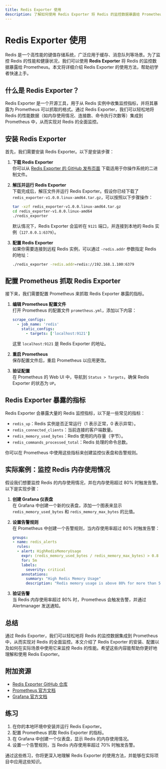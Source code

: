 ```yaml
---
title: Redis Exporter 使用
description: 了解如何使用 Redis Exporter 将 Redis 的监控数据暴露给 Prometheus，并实现 Redis 的性能监控。
---
```


# Redis Exporter 使用

Redis 是一个高性能的键值存储系统，广泛应用于缓存、消息队列等场景。为了监控 Redis 的性能和健康状况，我们可以使用 **Redis Exporter** 将 Redis 的监控数据暴露给 Prometheus。本文将详细介绍 Redis Exporter 的使用方法，帮助初学者快速上手。

## 什么是 Redis Exporter？

Redis Exporter 是一个开源工具，用于从 Redis 实例中收集监控指标，并将其暴露为 Prometheus 可以抓取的格式。通过 Redis Exporter，我们可以轻松地将 Redis 的性能数据（如内存使用情况、连接数、命令执行次数等）集成到 Prometheus 中，从而实现对 Redis 的全面监控。

## 安装 Redis Exporter

首先，我们需要安装 Redis Exporter。以下是安装步骤：

1. **下载 Redis Exporter**  
   你可以从 [Redis Exporter 的 GitHub 发布页面](https://github.com/oliver006/redis_exporter/releases) 下载适用于你操作系统的二进制文件。

2. **解压并运行 Redis Exporter**  
   下载完成后，解压文件并运行 Redis Exporter。假设你已经下载了 `redis_exporter-v1.0.0.linux-amd64.tar.gz`，可以按照以下步骤操作：

   ```bash
   tar -xzf redis_exporter-v1.0.0.linux-amd64.tar.gz
   cd redis_exporter-v1.0.0.linux-amd64
   ./redis_exporter
   ```

   默认情况下，Redis Exporter 会监听在 `9121` 端口，并连接到本地的 Redis 实例（`127.0.0.1:6379`）。

3. **配置 Redis Exporter**  
   如果你需要连接到远程 Redis 实例，可以通过 `-redis.addr` 参数指定 Redis 的地址：

   ```bash
   ./redis_exporter -redis.addr=redis://192.168.1.100:6379
   ```

## 配置 Prometheus 抓取 Redis Exporter

接下来，我们需要配置 Prometheus 来抓取 Redis Exporter 暴露的指标。

1. **编辑 Prometheus 配置文件**  
   打开 Prometheus 的配置文件 `prometheus.yml`，添加以下内容：

   ```yaml
   scrape_configs:
     - job_name: 'redis'
       static_configs:
         - targets: ['localhost:9121']
   ```

   这里 `localhost:9121` 是 Redis Exporter 的地址。

2. **重启 Prometheus**  
   保存配置文件后，重启 Prometheus 以应用更改。

3. **验证配置**  
   在 Prometheus 的 Web UI 中，导航到 `Status > Targets`，确保 Redis Exporter 的状态为 `UP`。

## Redis Exporter 暴露的指标

Redis Exporter 会暴露大量的 Redis 监控指标，以下是一些常见的指标：

- `redis_up`：Redis 实例是否正常运行（1 表示正常，0 表示异常）。
- `redis_connected_clients`：当前连接的客户端数量。
- `redis_memory_used_bytes`：Redis 使用的内存量（字节）。
- `redis_commands_processed_total`：Redis 处理的命令总数。

你可以在 Prometheus 中使用这些指标来创建监控仪表盘和告警规则。

## 实际案例：监控 Redis 内存使用情况

假设我们想要监控 Redis 的内存使用情况，并在内存使用超过 80% 时触发告警。以下是实现步骤：

1. **创建 Grafana 仪表盘**  
   在 Grafana 中创建一个新的仪表盘，添加一个图表来显示 `redis_memory_used_bytes` 和 `redis_memory_max_bytes` 的比值。

2. **设置告警规则**  
   在 Prometheus 中创建一个告警规则，当内存使用率超过 80% 时触发告警：

   ```yaml
   groups:
   - name: redis_alerts
     rules:
     - alert: HighRedisMemoryUsage
       expr: (redis_memory_used_bytes / redis_memory_max_bytes) > 0.8
       for: 5m
       labels:
         severity: critical
       annotations:
         summary: "High Redis Memory Usage"
         description: "Redis memory usage is above 80% for more than 5 minutes."
   ```

3. **验证告警**  
   当 Redis 内存使用率超过 80% 时，Prometheus 会触发告警，并通过 Alertmanager 发送通知。

## 总结

通过 Redis Exporter，我们可以轻松地将 Redis 的监控数据集成到 Prometheus 中，从而实现对 Redis 的全面监控。本文介绍了 Redis Exporter 的安装、配置以及如何在实际场景中使用它来监控 Redis 的性能。希望这些内容能帮助你更好地理解和使用 Redis Exporter。

## 附加资源

- [Redis Exporter GitHub 仓库](https://github.com/oliver006/redis_exporter)
- [Prometheus 官方文档](https://prometheus.io/docs/)
- [Grafana 官方文档](https://grafana.com/docs/)

## 练习

1. 在你的本地环境中安装并运行 Redis Exporter。
2. 配置 Prometheus 抓取 Redis Exporter 的指标。
3. 在 Grafana 中创建一个仪表盘，显示 Redis 的内存使用情况。
4. 设置一个告警规则，当 Redis 内存使用率超过 70% 时触发告警。

通过这些练习，你将更深入地理解 Redis Exporter 的使用方法，并能够在实际项目中应用这些知识。